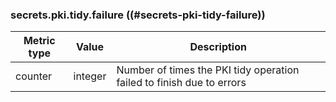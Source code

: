 ### secrets.pki.tidy.failure ((#secrets-pki-tidy-failure))

Metric type | Value   | Description
----------- | ------- | -----------
counter     | integer | Number of times the PKI tidy operation failed to finish due to errors